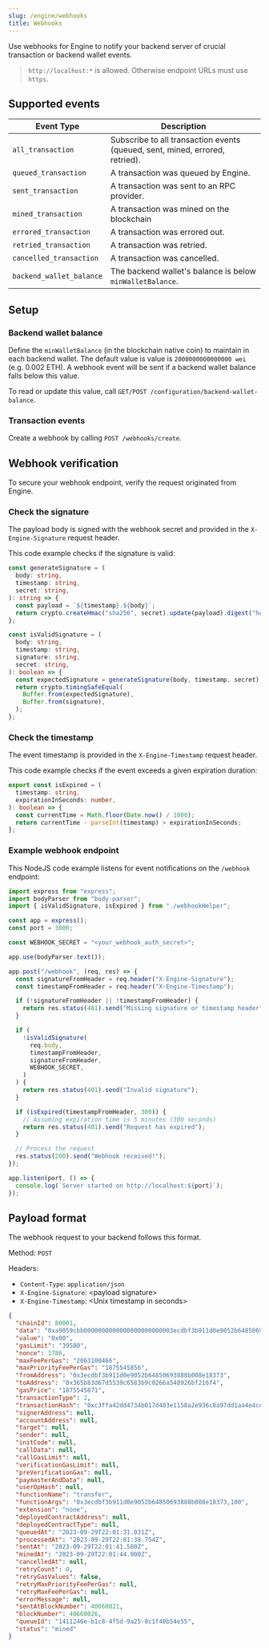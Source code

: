 ```yaml
---
slug: /engine/webhooks
title: Webhooks
---
```


Use webhooks for Engine to notify your backend server of crucial transaction or backend wallet events.

> `http://localhost:*` is allowed. Otherwise endpoint URLs must use `https`.

## Supported events

| Event Type               | Description                                                                      |
| ------------------------ | -------------------------------------------------------------------------------- |
| `all_transaction`        | Subscribe to all transaction events (queued, sent, mined, errored, retried).     |
| `queued_transaction`     | A transaction was queued by Engine.                                              |
| `sent_transaction`       | A transaction was sent to an RPC provider.                                       |
| `mined_transaction`      | A transaction was mined on the blockchain                                        |
| `errored_transaction`    | A transaction was errored out.                                                   |
| `retried_transaction`    | A transaction was retried.                                                       |
| `cancelled_transaction`  | A transaction was cancelled.                                                     |
| `backend_wallet_balance` | The backend wallet's balance is below `minWalletBalance`.                        |

## Setup

### Backend wallet balance

Define the `minWalletBalance` (in the blockchain native coin) to maintain in each backend wallet. The default value is value is `2000000000000000 wei` (e.g. 0.002 ETH). A webhook event will be sent if a backend wallet balance falls below this value.

To read or update this value, call `GET/POST /configuration/backend-wallet-balance`.

### Transaction events

Create a webhook by calling `POST /webhooks/create`.

## Webhook verification

To secure your webhook endpoint, verify the request originated from Engine.

### Check the signature

The payload body is signed with the webhook secret and provided in the `X-Engine-Signature` request header.

This code example checks if the signature is valid:

```ts
const generateSignature = (
  body: string,
  timestamp: string,
  secret: string,
): string => {
  const payload = `${timestamp}.${body}`;
  return crypto.createHmac("sha256", secret).update(payload).digest("hex");
};

const isValidSignature = (
  body: string,
  timestamp: string,
  signature: string,
  secret: string,
): boolean => {
  const expectedSignature = generateSignature(body, timestamp, secret);
  return crypto.timingSafeEqual(
    Buffer.from(expectedSignature),
    Buffer.from(signature),
  );
};
```

### Check the timestamp

The event timestamp is provided in the `X-Engine-Timestamp` request header.

This code example checks if the event exceeds a given expiration duration:

```ts
export const isExpired = (
  timestamp: string,
  expirationInSeconds: number,
): boolean => {
  const currentTime = Math.floor(Date.now() / 1000);
  return currentTime - parseInt(timestamp) > expirationInSeconds;
};
```

### Example webhook endpoint

This NodeJS code example listens for event notifications on the `/webhook` endpoint:

```ts
import express from "express";
import bodyParser from "body-parser";
import { isValidSignature, isExpired } from "./webhookHelper";

const app = express();
const port = 3000;

const WEBHOOK_SECRET = "<your_webhook_auth_secret>";

app.use(bodyParser.text());

app.post("/webhook", (req, res) => {
  const signatureFromHeader = req.header("X-Engine-Signature");
  const timestampFromHeader = req.header("X-Engine-Timestamp");

  if (!signatureFromHeader || !timestampFromHeader) {
    return res.status(401).send("Missing signature or timestamp header");
  }

  if (
    !isValidSignature(
      req.body,
      timestampFromHeader,
      signatureFromHeader,
      WEBHOOK_SECRET,
    )
  ) {
    return res.status(401).send("Invalid signature");
  }

  if (isExpired(timestampFromHeader, 300)) {
    // Assuming expiration time is 5 minutes (300 seconds)
    return res.status(401).send("Request has expired");
  }

  // Process the request
  res.status(200).send("Webhook received!");
});

app.listen(port, () => {
  console.log(`Server started on http://localhost:${port}`);
});
```

## Payload format

The webhook request to your backend follows this format.

Method: `POST`

Headers:
- `Content-Type`: `application/json`
- `X-Engine-Signature`: &lt;payload signature&gt;
- `X-Engine-Timestamp`: &lt;Unix timestamp in seconds&gt;

```json
{
  "chainId": 80001,
  "data": "0xa9059cbb0000000000000000000000003ecdbf3b911d0e9052b64850693888b008e183730000000000000000000000000000000000000000000000000000000000000064",
  "value": "0x00",
  "gasLimit": "39580",
  "nonce": 1786,
  "maxFeePerGas": "2063100466",
  "maxPriorityFeePerGas": "1875545856",
  "fromAddress": "0x3ecdbf3b911d0e9052b64850693888b008e18373",
  "toAddress": "0x365b83d67d5539c6583b9c0266a548926bf216f4",
  "gasPrice": "1875545871",
  "transactionType": 2,
  "transactionHash": "0xc3ffa42dd4734b017d483e1158a2e936c8a97dd1aa4e4ce11df80ac8e81d2c7e",
  "signerAddress": null,
  "accountAddress": null,
  "target": null,
  "sender": null,
  "initCode": null,
  "callData": null,
  "callGasLimit": null,
  "verificationGasLimit": null,
  "preVerificationGas": null,
  "paymasterAndData": null,
  "userOpHash": null,
  "functionName": "transfer",
  "functionArgs": "0x3ecdbf3b911d0e9052b64850693888b008e18373,100",
  "extension": "none",
  "deployedContractAddress": null,
  "deployedContractType": null,
  "queuedAt": "2023-09-29T22:01:31.031Z",
  "processedAt": "2023-09-29T22:01:38.754Z",
  "sentAt": "2023-09-29T22:01:41.580Z",
  "minedAt": "2023-09-29T22:01:44.000Z",
  "cancelledAt": null,
  "retryCount": 0,
  "retryGasValues": false,
  "retryMaxPriorityFeePerGas": null,
  "retryMaxFeePerGas": null,
  "errorMessage": null,
  "sentAtBlockNumber": 40660021,
  "blockNumber": 40660026,
  "queueId": "1411246e-b1c8-4f5d-9a25-8c1f40b54e55",
  "status": "mined"
}
```